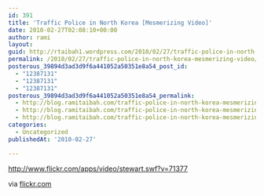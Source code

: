```yaml
---
id: 391
title: 'Traffic Police in North Korea [Mesmerizing Video]'
date: 2010-02-27T02:08:10+00:00
author: rami
layout: 
guid: http://rtaibah1.wordpress.com/2010/02/27/traffic-police-in-north-korea-mesmerizing-video
permalink: /2010/02/27/traffic-police-in-north-korea-mesmerizing-video/
posterous_39894d3ad3d9f6a441052a50351e8a54_post_id:
  - "12387131"
  - "12387131"
  - "12387131"
posterous_39894d3ad3d9f6a441052a50351e8a54_permalink:
  - http://blog.ramitaibah.com/traffic-police-in-north-korea-mesmerizing-vid
  - http://blog.ramitaibah.com/traffic-police-in-north-korea-mesmerizing-vid
  - http://blog.ramitaibah.com/traffic-police-in-north-korea-mesmerizing-vid
categories:
  - Uncategorized
publishedAt: '2010-02-27'

---
```

<div class="posterous_bookmarklet_entry">
  <p>
    <a href="http://www.flickr.com/apps/video/stewart.swf?v=71377">http://www.flickr.com/apps/video/stewart.swf?v=71377</a>
  </p>
  
  <div class="posterous_quote_citation">
    via <a href="http://www.flickr.com/photos/peter_knauss/4291646362/in/pool-pyongyangtrafficgirls/">flickr.com</a>
  </div></p>
</div>
